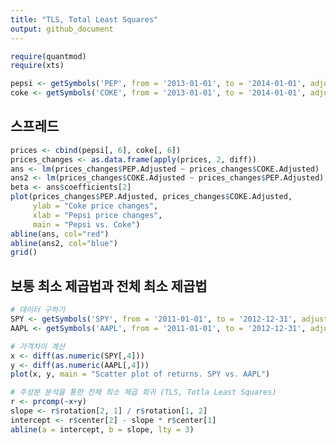 ```yaml
---
title: "TLS, Total Least Squares"
output: github_document
---
```


```r
require(quantmod)
require(xts)
```


```r
pepsi <- getSymbols('PEP', from = '2013-01-01', to = '2014-01-01', adjust = T, auto.assign = FALSE)
coke <- getSymbols('COKE', from = '2013-01-01', to = '2014-01-01', adjust = T, auto.assign = FALSE)
```

## 스프레드
```r
prices <- cbind(pepsi[, 6], coke[, 6])
prices_changes <- as.data.frame(apply(prices, 2, diff))
ans <- lm(prices_changes$PEP.Adjusted ~ prices_changes$COKE.Adjusted)
ans2 <- lm(prices_changes$COKE.Adjusted ~ prices_changes$PEP.Adjusted)
beta <- ans$coefficients[2]
plot(prices_changes$PEP.Adjusted, prices_changes$COKE.Adjusted,
     ylab = "Coke price changes",
     xlab = "Pepsi price changes",
     main = "Pepsi vs. Coke")
abline(ans, col="red")
abline(ans2, col="blue")
grid()
```

## 보통 최소 제곱법과 전체 최소 제곱법

```r
# 데이터 구하기
SPY <- getSymbols('SPY', from = '2011-01-01', to = '2012-12-31', adjust = T, auto.assign = FALSE)
AAPL <- getSymbols('AAPL', from = '2011-01-01', to = '2012-12-31', adjust = T, auto.assign = FALSE)
```

```r
# 가격차이 계산
x <- diff(as.numeric(SPY[,4]))
y <- diff(as.numeric(AAPL[,4]))
plot(x, y, main = "Scatter plot of returns. SPY vs. AAPL")

# 주성분 분석을 통한 전체 최소 제곱 회귀 (TLS, Totla Least Squares)
r <- prcomp(~x+y)
slope <- r$rotation[2, 1] / r$rotation[1, 2]
intercept <- r$center[2] - slope * r$center[1]
abline(a = intercept, b = slope, lty = 3)
```


